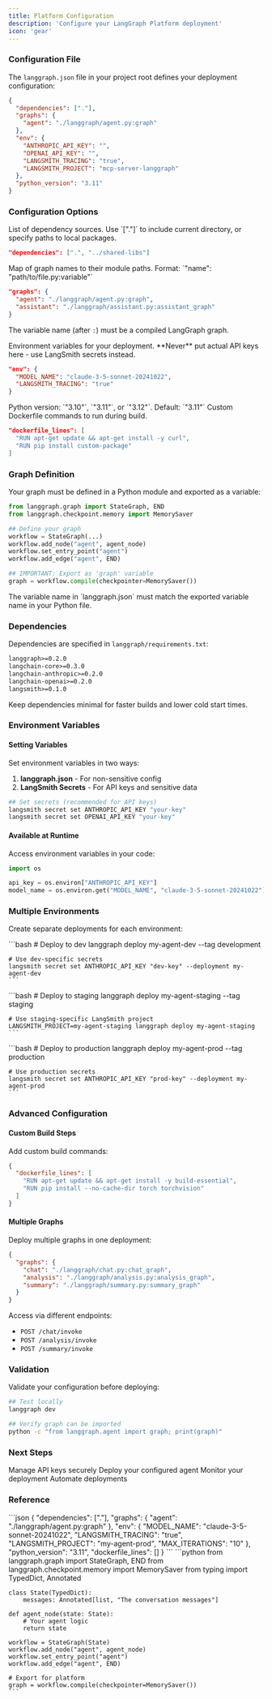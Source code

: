 ```yaml
---
title: Platform Configuration
description: 'Configure your LangGraph Platform deployment'
icon: 'gear'
---
```


### Configuration File

The `langgraph.json` file in your project root defines your deployment configuration:

```json langgraph.json
{
  "dependencies": ["."],
  "graphs": {
    "agent": "./langgraph/agent.py:graph"
  },
  "env": {
    "ANTHROPIC_API_KEY": "",
    "OPENAI_API_KEY": "",
    "LANGSMITH_TRACING": "true",
    "LANGSMITH_PROJECT": "mcp-server-langgraph"
  },
  "python_version": "3.11"
}
```
### Configuration Options

<ParamField path="dependencies" type="array" required>
  List of dependency sources. Use `["."]` to include current directory, or specify paths to local packages.

  ```json
  "dependencies": [".", "../shared-libs"]
  ```
</ParamField>

<ParamField path="graphs" type="object" required>
  Map of graph names to their module paths. Format: `"name": "path/to/file.py:variable"`

  ```json
  "graphs": {
    "agent": "./langgraph/agent.py:graph",
    "assistant": "./langgraph/assistant.py:assistant_graph"
  }
```
  The variable name (after `:`) must be a compiled LangGraph graph.
</ParamField>

<ParamField path="env" type="object">
  Environment variables for your deployment. **Never** put actual API keys here - use LangSmith secrets instead.

  ```json
  "env": {
    "MODEL_NAME": "claude-3-5-sonnet-20241022",
    "LANGSMITH_TRACING": "true"
  }
  ```
</ParamField>

<ParamField path="python_version" type="string">
  Python version: `"3.10"`, `"3.11"`, or `"3.12"`. Default: `"3.11"`
</ParamField>

<ParamField path="dockerfile_lines" type="array">
  Custom Dockerfile commands to run during build.

  ```json
  "dockerfile_lines": [
    "RUN apt-get update && apt-get install -y curl",
    "RUN pip install custom-package"
  ]
  ```
</ParamField>

### Graph Definition

Your graph must be defined in a Python module and exported as a variable:

```python langgraph/agent.py
from langgraph.graph import StateGraph, END
from langgraph.checkpoint.memory import MemorySaver

## Define your graph
workflow = StateGraph(...)
workflow.add_node("agent", agent_node)
workflow.set_entry_point("agent")
workflow.add_edge("agent", END)

## IMPORTANT: Export as 'graph' variable
graph = workflow.compile(checkpointer=MemorySaver())
```
<Warning>
  The variable name in `langgraph.json` must match the exported variable name in your Python file.
</Warning>

### Dependencies

Dependencies are specified in `langgraph/requirements.txt`:

```txt langgraph/requirements.txt
langgraph>=0.2.0
langchain-core>=0.3.0
langchain-anthropic>=0.2.0
langchain-openai>=0.2.0
langsmith>=0.1.0
```
<Tip>
  Keep dependencies minimal for faster builds and lower cold start times.
</Tip>

### Environment Variables

#### Setting Variables

Set environment variables in two ways:

1. **langgraph.json** - For non-sensitive config
2. **LangSmith Secrets** - For API keys and sensitive data

```bash
## Set secrets (recommended for API keys)
langsmith secret set ANTHROPIC_API_KEY "your-key"
langsmith secret set OPENAI_API_KEY "your-key"
```
#### Available at Runtime

Access environment variables in your code:

```python
import os

api_key = os.environ["ANTHROPIC_API_KEY"]
model_name = os.environ.get("MODEL_NAME", "claude-3-5-sonnet-20241022")
```
### Multiple Environments

Create separate deployments for each environment:

<Tabs>
  <Tab title="Development">
    ```bash
    # Deploy to dev
    langgraph deploy my-agent-dev --tag development

    # Use dev-specific secrets
    langsmith secret set ANTHROPIC_API_KEY "dev-key" --deployment my-agent-dev
    ```
  </Tab>

  <Tab title="Staging">
    ```bash
    # Deploy to staging
    langgraph deploy my-agent-staging --tag staging

    # Use staging-specific LangSmith project
    LANGSMITH_PROJECT=my-agent-staging langgraph deploy my-agent-staging
    ```
  </Tab>

  <Tab title="Production">
    ```bash
    # Deploy to production
    langgraph deploy my-agent-prod --tag production

    # Use production secrets
    langsmith secret set ANTHROPIC_API_KEY "prod-key" --deployment my-agent-prod
    ```
  </Tab>
</Tabs>

### Advanced Configuration

#### Custom Build Steps

Add custom build commands:

```json
{
  "dockerfile_lines": [
    "RUN apt-get update && apt-get install -y build-essential",
    "RUN pip install --no-cache-dir torch torchvision"
  ]
}
```
#### Multiple Graphs

Deploy multiple graphs in one deployment:

```json
{
  "graphs": {
    "chat": "./langgraph/chat.py:chat_graph",
    "analysis": "./langgraph/analysis.py:analysis_graph",
    "summary": "./langgraph/summary.py:summary_graph"
  }
}
```
Access via different endpoints:
- `POST /chat/invoke`
- `POST /analysis/invoke`
- `POST /summary/invoke`

### Validation

Validate your configuration before deploying:

```bash
## Test locally
langgraph dev

## Verify graph can be imported
python -c "from langgraph.agent import graph; print(graph)"
```
### Next Steps

<CardGroup cols={2}>
  <Card title="Secrets Management" icon="key" href="/deployment/platform/secrets">
    Manage API keys securely
  </Card>
  <Card title="Deploy Now" icon="rocket" href="/deployment/platform/quickstart">
    Deploy your configured agent
  </Card>
  <Card title="Monitoring" icon="chart-line" href="/deployment/platform/monitoring">
    Monitor your deployment
  </Card>
  <Card title="CI/CD" icon="infinity" href="/deployment/platform/ci-cd">
    Automate deployments
  </Card>
</CardGroup>

### Reference

<AccordionGroup>
  <Accordion title="Example langgraph.json">
    ```json
    {
      "dependencies": ["."],
      "graphs": {
        "agent": "./langgraph/agent.py:graph"
      },
      "env": {
        "MODEL_NAME": "claude-3-5-sonnet-20241022",
        "LANGSMITH_TRACING": "true",
        "LANGSMITH_PROJECT": "my-agent-prod",
        "MAX_ITERATIONS": "10"
      },
      "python_version": "3.11",
      "dockerfile_lines": []
    }
    ```
  </Accordion>

  <Accordion title="Example graph export">
    ```python
    from langgraph.graph import StateGraph, END
    from langgraph.checkpoint.memory import MemorySaver
    from typing import TypedDict, Annotated

    class State(TypedDict):
        messages: Annotated[list, "The conversation messages"]

    def agent_node(state: State):
        # Your agent logic
        return state

    workflow = StateGraph(State)
    workflow.add_node("agent", agent_node)
    workflow.set_entry_point("agent")
    workflow.add_edge("agent", END)

    # Export for platform
    graph = workflow.compile(checkpointer=MemorySaver())
    ```
  </Accordion>
</AccordionGroup>
